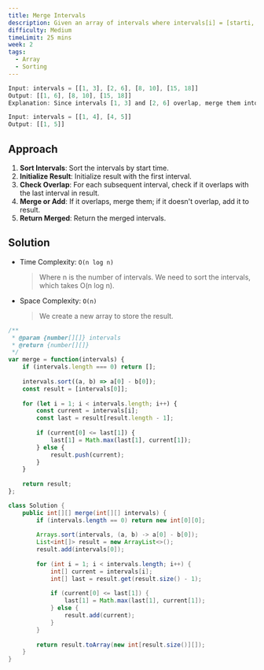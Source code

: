 ```yaml
---
title: Merge Intervals
description: Given an array of intervals where intervals[i] = [starti, endi], merge all overlapping intervals, and return an array of the non-overlapping intervals that cover all the intervals in the input.
difficulty: Medium
timeLimit: 25 mins
week: 2
tags:
  - Array
  - Sorting
---
```


```js title="Example"
Input: intervals = [[1, 3], [2, 6], [8, 10], [15, 18]]
Output: [[1, 6], [8, 10], [15, 18]]
Explanation: Since intervals [1, 3] and [2, 6] overlap, merge them into [1, 6].

Input: intervals = [[1, 4], [4, 5]]
Output: [[1, 5]]
```

## Approach

1. **Sort Intervals**: Sort the intervals by start time.
2. **Initialize Result**: Initialize result with the first interval.
3. **Check Overlap**: For each subsequent interval, check if it overlaps with the last interval in result.
4. **Merge or Add**: If it overlaps, merge them; if it doesn't overlap, add it to result.
5. **Return Merged**: Return the merged intervals.

## Solution

- Time Complexity: `O(n log n)`
  > Where n is the number of intervals. We need to sort the intervals, which takes O(n log n).
- Space Complexity: `O(n)`
  > We create a new array to store the result.

```js tab="JavaScript"
/**
 * @param {number[][]} intervals
 * @return {number[][]}
 */
var merge = function(intervals) {
    if (intervals.length === 0) return [];
    
    intervals.sort((a, b) => a[0] - b[0]);
    const result = [intervals[0]];
    
    for (let i = 1; i < intervals.length; i++) {
        const current = intervals[i];
        const last = result[result.length - 1];
        
        if (current[0] <= last[1]) {
            last[1] = Math.max(last[1], current[1]);
        } else {
            result.push(current);
        }
    }
    
    return result;
};
```

```java tab="Java"
class Solution {
    public int[][] merge(int[][] intervals) {
        if (intervals.length == 0) return new int[0][0];
        
        Arrays.sort(intervals, (a, b) -> a[0] - b[0]);
        List<int[]> result = new ArrayList<>();
        result.add(intervals[0]);
        
        for (int i = 1; i < intervals.length; i++) {
            int[] current = intervals[i];
            int[] last = result.get(result.size() - 1);
            
            if (current[0] <= last[1]) {
                last[1] = Math.max(last[1], current[1]);
            } else {
                result.add(current);
            }
        }
        
        return result.toArray(new int[result.size()][]);
    }
}
```

